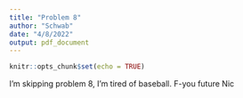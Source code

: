 ```yaml
---
title: "Problem 8"
author: "Schwab"
date: "4/8/2022"
output: pdf_document
---
```


```r
knitr::opts_chunk$set(echo = TRUE)
```

I'm skipping problem 8, I'm tired of baseball. F-you future Nic